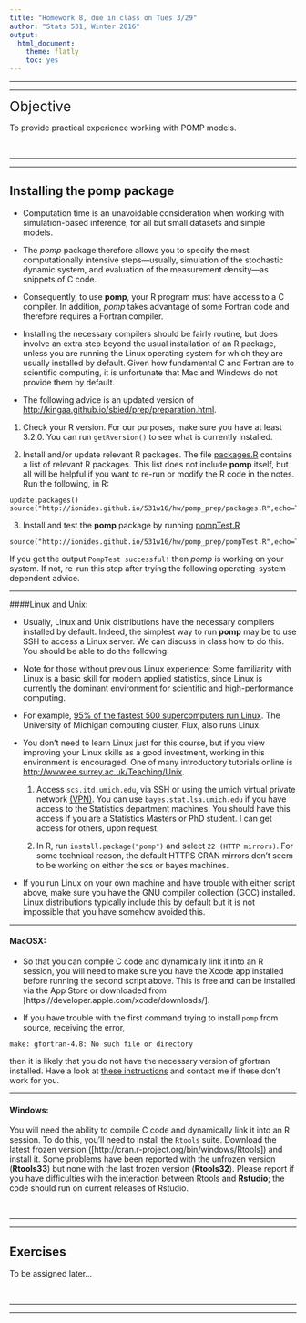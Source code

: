 ```yaml
---
title: "Homework 8, due in class on Tues 3/29"
author: "Stats 531, Winter 2016"
output:
  html_document:
    theme: flatly
    toc: yes
---
```


\newcommand\prob{\mathbb{P}}
\newcommand\E{\mathbb{E}}
\newcommand\var{\mathrm{Var}}
\newcommand\cov{\mathrm{Cov}}

--------

-------

<big><big><big>Objective</big></big></big>

To provide practical experience working with POMP models. 

<br>

-------

------

## Installing the **pomp** package

* Computation time is an unavoidable consideration when working with simulation-based inference, for all but small datasets and simple models. 

* The *pomp* package therefore allows you to specify the most computationally intensive steps---usually, simulation of the stochastic dynamic system, and evaluation of the measurement density---as snippets of C code. 

* Consequently, to use **pomp**, your R program must have access to a C compiler. In addition, *pomp* takes advantage of some Fortran code and therefore requires a Fortran compiler. 

* Installing the necessary compilers should be fairly routine, but does involve an extra step beyond the usual installation of an R package, unless you are running the Linux operating system for which they are usually installed by default. Given how fundamental C and Fortran are to scientific computing, it is unfortunate that Mac and Windows do not provide them by default.

* The following advice is an updated version of [http://kingaa.github.io/sbied/prep/preparation.html](http://kingaa.github.io/sbied/prep/preparation.html).

1. Check your R version. For our purposes, make sure you have at least 3.2.0. You can run `getRversion()` to see what is currently installed.

2. Install and/or update relevant R packages. The file [packages.R](pomp_prep/packages.R) contains a list of relevant R packages. This list does not include **pomp** itself, but all will be helpful if you want to re-run or modify the R code in the notes. Run the following, in R:
```
update.packages()
source("http://ionides.github.io/531w16/hw/pomp_prep/packages.R",echo=TRUE)
```

3. Install and test the **pomp** package by running [pompTest.R](pomp_prep/pompTest.R)
```
source("http://ionides.github.io/531w16/hw/pomp_prep/pompTest.R",echo=TRUE)
```
If you get the output `PompTest successful!` then *pomp* is working on your system. If not, re-run this step after trying the following operating-system-dependent advice.

-------

####Linux and Unix: 

* Usually, Linux and Unix distributions have the necessary compilers installed by default. Indeed, the simplest way to run **pomp** may be to use SSH to access a Linux server. We can discuss in class how to do this. You should be able to do the following:

* Note for those without previous Linux experience: Some familiarity with Linux is a basic skill for modern applied statistics, since Linux is currently the dominant environment for scientific and high-performance computing. 

* For example, [95% of the fastest 500 supercomputers run Linux](https://en.wikipedia.org/wiki/Linux_adoption#Supercomputers). The University of Michigan computing cluster, Flux, also runs Linux. 

* You don't need to learn Linux just for this course, but if you view improving your Linux skills as a good investment, working in this environment is encouraged. One of many introductory tutorials online is [http://www.ee.surrey.ac.uk/Teaching/Unix](http://www.ee.surrey.ac.uk/Teaching/Unix).

    1. Access `scs.itd.umich.edu`, via SSH or using the umich virtual private network [(VPN)](http://www.itcom.itd.umich.edu/vpn/). You can use `bayes.stat.lsa.umich.edu` if you have access to the Statistics department machines. You should have this access if you are a Statistics Masters or PhD student. I can get access for others, upon request. 

    2. In R, run `install.package("pomp")` and select `22 (HTTP mirrors)`. For some technical reason, the default HTTPS CRAN mirrors don't seem to be working on either the scs or bayes machines.

* If you run Linux on your own machine and have trouble with either script above, make sure you have the GNU compiler collection (GCC) installed. Linux distributions typically include this by default but it is not impossible that you have somehow avoided this.


--------

#### MacOSX:

* So that you can compile C code and dynamically link it into an R session, you will need to make sure you have the Xcode app installed before running the second script above.  This is free and can be installed via the App Store or downloaded from [https://developer.apple.com/xcode/downloads/].

* If you have trouble with the first command trying to install `pomp` from source, receiving the error,
```
make: gfortran-4.8: No such file or directory
```
then it is likely that you do not have the necessary version of gfortran installed.  Have a look at [these instructions](./pomp_prep/mac-fortran.html) and contact me if these don’t work for you.

-------


#### Windows:

You will need the ability to compile C code and dynamically link it into an R session.  To do this, you’ll need to install the `Rtools` suite.  Download the latest frozen version ([http://cran.r-project.org/bin/windows/Rtools]) and install it.  Some problems have been reported with the unfrozen version (**Rtools33**) but none with the last frozen version (**Rtools32**). Please report if you have difficulties with the interaction between Rtools and **Rstudio**; the code should run on current releases of Rstudio.

<br>

------

------

## Exercises

To be assigned later...

<br>

-------

------